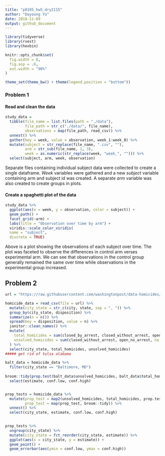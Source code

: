 ```yaml
---
title: "p8105_hw5_dry2115"
author: "Dayoung Yu"
date: 2018-11-09
output: github_document
---
```



```r
library(tidyverse)
library(rvest)
library(hexbin)

knitr::opts_chunk$set(
  fig.width = 6,
  fig.asp = .6,
  out.width = "90%"
)

theme_set(theme_bw() + theme(legend.position = "bottom"))
```

### Problem 1

#### Read and clean the data

```r
study_data = 
  tibble(file_name = list.files(path = "./data"),
         file_path = str_c("./data/", file_name),
         observations = map(file_path, read_csv)) %>%
  unnest() %>%
  gather(key = week, value = observation, week_1:week_8) %>%
  mutate(subject = str_replace(file_name, ".csv", ""),
         arm = str_sub(file_name, 1, 3),
         week = as.numeric(str_replace(week, "week_", ""))) %>%
  select(subject, arm, week, observation)


```

Separate files containing individual subject data were collected to create a single dataframe. _Week_ variables were gathered and a new _subject_ variable containing arm and subject id was created. A separate _arm_ variable was also created to create groups in plots.

#### Create a spaghetti plot of the data

```r
study_data %>%
  ggplot(aes(x = week, y = observation, color = subject)) +
  geom_path() + 
  facet_grid(~arm) +
  labs(title = "Observation over time by arm") +
  viridis::scale_color_viridis(
  name = "subject", 
  discrete = TRUE)
```

Above is a plot showing the observations of each subject over time. The plot was faceted to observe the differences in control arm verses experimental arm. We can see that observations in the control group generally remained the same over time while observations in the experimental group increased.


## Problem 2


```r
url = "https://raw.githubusercontent.com/washingtonpost/data-homicides/master/homicide-data.csv"

homicide_data = read_csv(file = url) %>%
  mutate(city_state = str_c(city, state, sep = ", ")) %>%
  group_by(city_state, disposition) %>%
  summarize(n = n()) %>% 
  spread(key = disposition, value = n) %>% 
  janitor::clean_names() %>% 
  mutate(
    total_homicides = sum(closed_by_arrest, closed_without_arrest, open_no_arrest, na.rm = TRUE),
    unsolved_homicides = sum(closed_without_arrest, open_no_arrest, na.rm = TRUE)
  ) %>%
  select(city_state, total_homicides, unsolved_homicides)
##### get rid of tulsa alabama 

balt_data = homicide_data %>%
  filter(city_state == "Baltimore, MD")
  
broom::tidy(prop.test(balt_data$unsolved_homicides, balt_data$total_homicides)) %>%
  select(estimate, conf.low, conf.high) 


prop_tests = homicide_data %>%
  mutate(prop_test = map2(unsolved_homicides, total_homicides, prop.test),
         prop_test = map(prop_test, broom::tidy)) %>%
  unnest() %>%
  select(city_state, estimate, conf.low, conf.high)
  

prop_tests %>%
  ungroup(city_state) %>%
  mutate(city_state = fct_reorder(city_state, estimate)) %>%
  ggplot(aes(x = city_state, y = estimate)) +
  geom_point() +
  geom_errorbar(aes(ymin = conf.low, ymax = conf.high))




```

